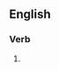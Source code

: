 ==English==

===Verb===
{{head|en|present participle}}

# {{present participle of|superpose|lang=en|nocat=1}}